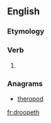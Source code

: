 ==English==

===Etymology===
{{suffix|droop|eth|lang=en}}

===Verb===
{{head|en|verb form}}

# {{en-archaic third-person singular of|droop}}

===Anagrams===
* [[theropod#English|theropod]]

[[fr:droopeth]]